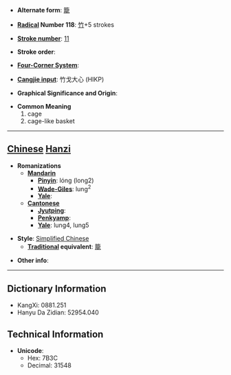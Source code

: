* '''Alternate form''': [[籠]]

* '''[[Wiktionary:Chinese radical index| Radical]] Number 118''': [[Wiktionary:Chinese radical index 竹|竹]]+5 strokes

* '''[[Wiktionary:Chinese total strokes index|Stroke number]]''': [[Wiktionary:Chinese total strokes index 11|11]]

* '''Stroke order''': 

* '''[[Wiktionary:Chinese four corner index|Four-Corner System]]''': 

* '''[[Wiktionary:Chinese Cangjie index|Cangjie input]]''': 竹戈大心 (HIKP)

* '''Graphical Significance and Origin''': 

* '''Common Meaning'''
*#cage
*# cage-like basket


----

== [[Chinese]] [[Hanzi]] ==

* '''Romanizations'''
** '''[[Mandarin]]'''
*** '''[[Pinyin]]''': lóng (long2)
*** '''[[Wade-Giles]]''': lung<sup>2</sup>
*** '''[[Yale]]''': 
** '''[[Cantonese]]'''
*** '''[[Jyutping]]''':
*** '''[[Penkyamp]]''': 
*** '''[[Yale]]''': lung4, lung5

* '''Style''': [[Simplified Chinese]] 
** '''[[Traditional Chinese|Traditional]] equivalent''': [[籠]]

* '''Other info''': 

----

== Dictionary Information ==

* KangXi: 0881.251
* Hanyu Da Zidian: 52954.040

== Technical Information ==

* '''Unicode''':
** Hex: 7B3C
** Decimal: 31548